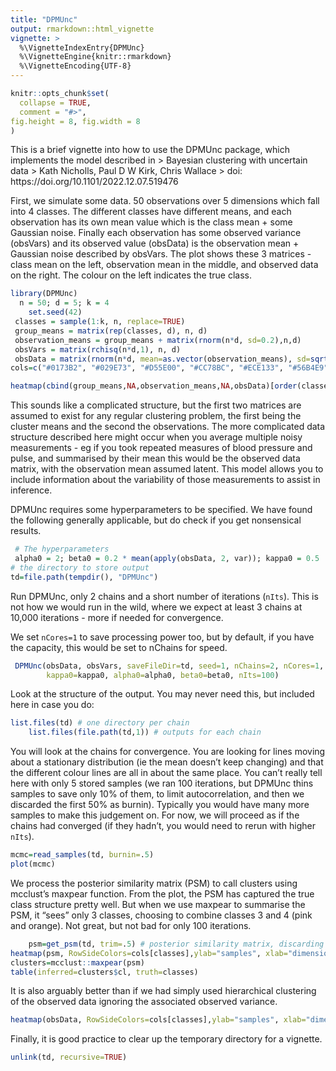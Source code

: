```yaml
---
title: "DPMUnc"
output: rmarkdown::html_vignette
vignette: >
  %\VignetteIndexEntry{DPMUnc}
  %\VignetteEngine{knitr::rmarkdown}
  %\VignetteEncoding{UTF-8}
---
```


```r
knitr::opts_chunk$set(
  collapse = TRUE,
  comment = "#>",
fig.height = 8, fig.width = 8
)
```

This is a brief vignette into how to use the DPMUnc package, which implements the model described in
> Bayesian clustering with uncertain data
> Kath Nicholls,  Paul D W Kirk,  Chris Wallace
> doi: https://doi.org/10.1101/2022.12.07.519476

First, we simulate some data. 50 observations over 5 dimensions which fall into 4 classes.  The different classes have different means, and each observation has its own mean value which is the class mean + some Gaussian noise.  Finally each observation has some observed variance (obsVars) and its observed value (obsData) is the observation mean + Gaussian noise described by obsVars.
The plot shows these 3 matrices - class mean on the left, observation mean in the middle, and observed data on the right.  The colour on the left indicates the true class.  


```r
library(DPMUnc)
  n = 50; d = 5; k = 4
    set.seed(42)
 classes = sample(1:k, n, replace=TRUE)
 group_means = matrix(rep(classes, d), n, d)
 observation_means = group_means + matrix(rnorm(n*d, sd=0.2),n,d)
 obsVars = matrix(rchisq(n*d,1), n, d)
 obsData = matrix(rnorm(n*d, mean=as.vector(observation_means), sd=sqrt(as.vector(obsVars))), n, d)
cols=c("#0173B2", "#029E73", "#D55E00", "#CC78BC", "#ECE133", "#56B4E9")

heatmap(cbind(group_means,NA,observation_means,NA,obsData)[order(classes),], Rowv=NA, Colv=NA, scale="none",RowSideColors=cols[classes[order(classes)]],ylab="samples", xlab="dimensions",labRow=classes[order(classes)],labCol=c(paste0("CM",1:5),"",paste0("OM",1:5),"",paste0("OD",1:5)))
```

This sounds like a complicated structure, but the first two matrices are assumed to exist for any regular clustering problem, the first being the cluster means and the second the observations.  The more complicated data structure described here might occur when you average multiple noisy measurements - eg if you took repeated measures of blood pressure and pulse, and summarised by their mean this would be the observed data matrix, with the observation mean assumed latent.  This model allows you to include information about the variability of those measurements to assist in inference.

DPMUnc requires some hyperparameters to be specified.  We have found the following generally applicable, but do check if you get nonsensical results.
```r
 # The hyperparameters
 alpha0 = 2; beta0 = 0.2 * mean(apply(obsData, 2, var)); kappa0 = 0.5
# the directory to store output
td=file.path(tempdir(), "DPMUnc")
```

Run DPMUnc, only 2 chains and a short number of iterations (`nIts`).  This is not how we would run in the wild, where we expect at least 3 chains at 10,000 iterations - more if needed for convergence.

We set `nCores=1` to save processing power too, but by default, if you have the capacity, this would be set to nChains for speed.
```r
 DPMUnc(obsData, obsVars, saveFileDir=td, seed=1, nChains=2, nCores=1,
        kappa0=kappa0, alpha0=alpha0, beta0=beta0, nIts=100) 
```

Look at the structure of the output.  You may never need this, but included here in case you do:
```r
list.files(td) # one directory per chain
    list.files(file.path(td,1)) # outputs for each chain
```

You will look at the chains for convergence.  You are looking for lines moving about a stationary distribution (ie the mean doesn't keep changing) and that the different colour lines are all in about the same place.  You can't really tell here with only 5 stored samples (we ran 100 iterations, but DPMUnc thins samples to save only 10\% of them, to limit autocorrelation, and then we discarded the first 50\% as burnin).  Typically you would have many more samples to make this judgement on.  For now, we will proceed as if the chains had converged (if they hadn't, you would need to rerun with higher `nIts`).
```r
mcmc=read_samples(td, burnin=.5)
plot(mcmc)
```

We process the posterior similarity matrix (PSM) to call clusters using mcclust's maxpear function.  From the plot, the PSM has captured the true class structure pretty well.  But when we use maxpear to summarise the PSM, it "sees" only 3 classes, choosing to combine classes 3 and 4 (pink and orange).  Not great, but not bad for only 100 iterations.
```r
    psm=get_psm(td, trim=.5) # posterior similarity matrix, discarding first 50% of each run as burn in
heatmap(psm, RowSideColors=cols[classes],ylab="samples", xlab="dimensions",labRow=classes, Colv=NA)
clusters=mcclust::maxpear(psm)
table(inferred=clusters$cl, truth=classes)
```

It is also arguably better than if we had simply used hierarchical clustering of the observed data ignoring the associated observed variance.

```r
heatmap(obsData, RowSideColors=cols[classes],ylab="samples", xlab="dimensions",labRow=classes, Colv=NA)
```

Finally, it is good practice to clear up the temporary directory for a vignette.

```r
unlink(td, recursive=TRUE)
```

